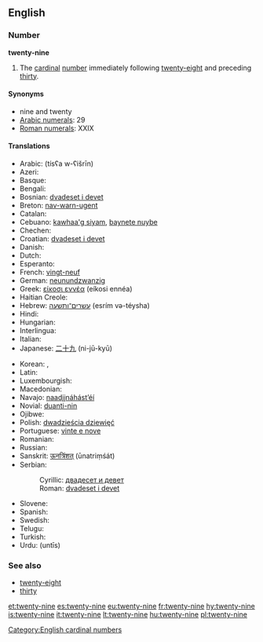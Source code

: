 ==English==

===Number===
'''twenty-nine'''

# The [[cardinal]] [[number]] immediately following [[twenty-eight]] and preceding [[thirty]].

====Synonyms====
* nine and twenty
* [[w:Arabic numerals|Arabic numerals]]: 29
* [[w:Roman numerals|Roman numerals]]: XXIX

====Translations====
{{trans-top|cardinal number}}
* Arabic: {{Arab|[[تسعة وعشرين]]}} (tísʕa w-ʕišrīn)
* Azeri: {{t|az|iyirmi doqquz}}
* Basque: {{t|eu|hogeita bederatzi|xs=Basque}}
* Bengali: {{t|bn|উনতিরিশ|tr=unôtirish|sc=Beng}}
* Bosnian: [[dvadeset i devet]]
* Breton: [[nav-warn-ugent]]
* Catalan: {{t+|ca|vint-i-nou}}
* Cebuano: [[kawhaa'g siyam]], [[baynete nuybe]]
* Chechen: {{tø|ce|ткъе исс|tr=tqe iss}}
* Croatian: [[dvadeset i devet]]
* Danish: {{t-|da|niogtyve}}
* Dutch: {{t-|nl|negenentwintig|f}}
* Esperanto: {{t-|eo|dudek naŭ|xs=Esperanto}}
* French: [[vingt-neuf]] {{m}}
* German: [[neunundzwanzig]] {{f}}
* Greek: [[είκοσι εννέα]] (eíkosi ennéa)
* Haitian Creole: {{tø|ht|ventnèf}}
* Hebrew: [[עשרים־ותשעה]] (esrím və-téysha)
* Hindi: {{t+|hi|उनतीस|tr=untīs|xs=Hindi}}
* Hungarian: {{t+|hu|huszonkilenc}}
* Interlingua: {{t|ia|vinti-nove}}
* Italian: {{t+|it|ventinove}}
* Japanese: [[二十九]] (ni-jū-kyū)
{{trans-mid}}
* Korean: {{t|ko|스물아홉|tr=seumul ahob|sc=Kore}}, {{t|ko|이십구|tr=isibgu|sc=Kore}}
* Latin: {{t-|la|undetriginta}}
* Luxembourgish: {{t|lb|nénganzwanzeg}}
* Macedonian: {{t|mk|дваесет и девет|tr=dváeset i dévet}}
* Navajo: [[naadįįnáhástʼéí]]
* Novial: [[duanti-nin]]
* Ojibwe: {{tø|oj|niishtana-ashi-zhaangaswi}}
* Polish: [[dwadzieścia dziewięć]]
* Portuguese: [[vinte e nove]] {{m}}
* Romanian: {{t-|ro|douăzeci și nouă}}
* Russian: {{t-|ru|двадцать девять|tr=dvádtsat’ dévjat’}}
* Sanskrit: [[ऊनत्रिंशत्]] (ūnatriṃśát)
* Serbian:
*: Cyrillic: [[двадесет и девет]]
*: Roman: [[dvadeset i devet]]
* Slovene: {{t|sl|devetindvajset}}
* Spanish: {{t+|es|veintinueve}}
* Swedish: {{t+|sv|tjugonio}}
* Telugu: {{t|te|ఇరవై తొమ్మిది|tr=iravai tommidi}}
* Turkish: {{t-|tr|yirmi dokuz}}
* Urdu: {{ur-Arab|[[انتیس]]}} (untīs)
{{trans-bottom}}

===See also===
* [[twenty-eight]]
* [[thirty]]

[[Category:English cardinal numbers]]

[[et:twenty-nine]]
[[es:twenty-nine]]
[[eu:twenty-nine]]
[[fr:twenty-nine]]
[[hy:twenty-nine]]
[[is:twenty-nine]]
[[it:twenty-nine]]
[[lt:twenty-nine]]
[[hu:twenty-nine]]
[[pl:twenty-nine]]